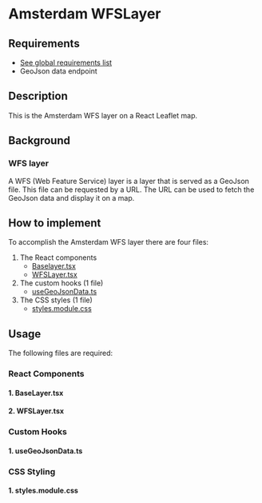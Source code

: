 

<Meta of={WFSLayerStories} />

# Amsterdam WFSLayer

## Requirements

- [See global requirements list](../?path=/docs/global-requirements--docs)
- GeoJson data endpoint

## Description

This is the Amsterdam WFS layer on a React Leaflet map.

## Background

### WFS layer

A WFS (Web Feature Service) layer is a layer that is served as a GeoJson file. This file can be requested by a URL. The URL can be used to fetch the GeoJson data and display it on a map.

## How to implement

To accomplish the Amsterdam WFS layer there are four files:

1. The React components
   - [Baselayer.tsx](#1-baselayertsx)
   - [WFSLayer.tsx](#2-wfslayertsx)
2. The custom hooks (1 file)
   - [useGeoJsonData.ts](#1-usegeojsondatats)
3. The CSS styles (1 file)
   - [styles.module.css](#1-stylesmodulecss)

## Usage

The following files are required:

### React Components

#### 1. BaseLayer.tsx

<Source code={Baselayer} />

#### 2. WFSLayer.tsx

<Source code={WFSLayer} />

### Custom Hooks

#### 1. useGeoJsonData.ts

<Source code={useGeoJSONData} />

### CSS Styling

#### 1. styles.module.css

<Source code={styles} />
